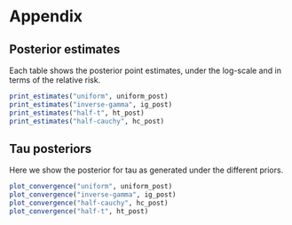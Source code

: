 # Appendix

## Posterior estimates {#posteriors}

Each table shows the posterior point estimates, under the log-scale and in 
terms of the relative risk.

```r
print_estimates("uniform", uniform_post)
print_estimates("inverse-gamma", ig_post)
print_estimates("half-t", ht_post)
print_estimates("half-cauchy", hc_post)
```

## Tau posteriors {#tau-posteriors}

Here we show the posterior for tau as generated under the different priors.

```r
plot_convergence("uniform", uniform_post)
plot_convergence("inverse-gamma", ig_post)
plot_convergence("half-cauchy", hc_post)
plot_convergence("half-t", ht_post)
```